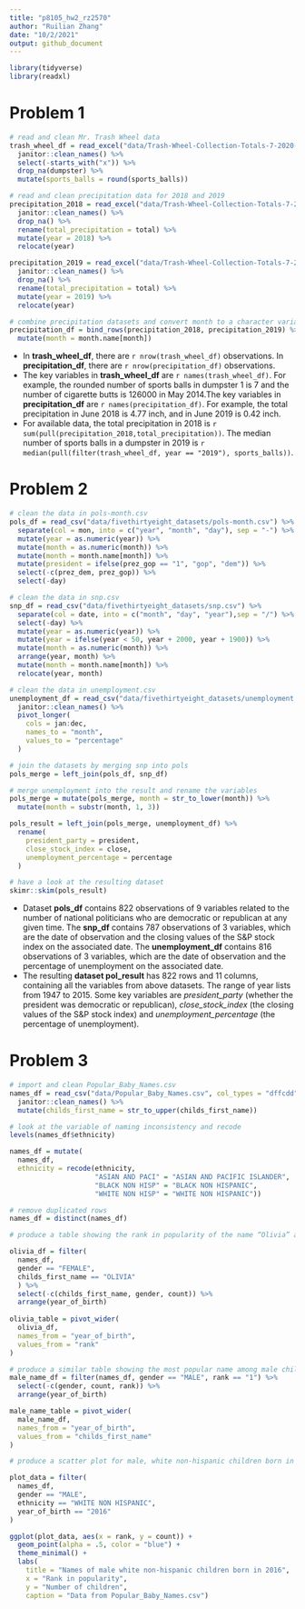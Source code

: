 ```yaml
---
title: "p8105_hw2_rz2570"
author: "Ruilian Zhang"
date: "10/2/2021"
output: github_document
---
```


```r
library(tidyverse)
library(readxl)
```



# Problem 1

```r
# read and clean Mr. Trash Wheel data
trash_wheel_df = read_excel("data/Trash-Wheel-Collection-Totals-7-2020-2.xlsx", sheet = "Mr. Trash Wheel", range = "A2:N535") %>% 
  janitor::clean_names() %>% 
  select(-starts_with("x")) %>% 
  drop_na(dumpster) %>% 
  mutate(sports_balls = round(sports_balls))
```

```r
# read and clean precipitation data for 2018 and 2019
precipitation_2018 = read_excel("data/Trash-Wheel-Collection-Totals-7-2020-2.xlsx", sheet = "2018 Precipitation", range = "A2:B14") %>% 
  janitor::clean_names() %>%
  drop_na() %>% 
  rename(total_precipitation = total) %>% 
  mutate(year = 2018) %>% 
  relocate(year)

precipitation_2019 = read_excel("data/Trash-Wheel-Collection-Totals-7-2020-2.xlsx", sheet = "2019 Precipitation", range = "A2:B14") %>% 
  janitor::clean_names() %>%
  drop_na() %>% 
  rename(total_precipitation = total) %>% 
  mutate(year = 2019) %>% 
  relocate(year)

# combine precipitation datasets and convert month to a character variable
precipitation_df = bind_rows(precipitation_2018, precipitation_2019) %>% 
  mutate(month = month.name[month])
```

* In **trash_wheel_df**, there are `r nrow(trash_wheel_df)` observations. In **precipitation_df**, there are `r nrow(precipitation_df)` observations. 
* The key variables in **trash_wheel_df** are `r names(trash_wheel_df)`. For example, the rounded number of sports balls in dumpster 1 is 7 and the number of cigarette butts is 126000 in May 2014.The key variables in **precipitation_df** are `r names(precipitation_df)`. For example, the total precipitation in June 2018 is 4.77 inch, and in June 2019 is 0.42 inch.
* For available data, the total precipitation in 2018 is `r sum(pull(precipitation_2018,total_precipitation))`. The median number of sports balls in a dumpster in 2019 is `r median(pull(filter(trash_wheel_df, year == "2019"), sports_balls))`.



# Problem 2

```r
# clean the data in pols-month.csv
pols_df = read_csv("data/fivethirtyeight_datasets/pols-month.csv") %>%
  separate(col = mon, into = c("year", "month", "day"), sep = "-") %>%
  mutate(year = as.numeric(year)) %>% 
  mutate(month = as.numeric(month)) %>% 
  mutate(month = month.name[month]) %>% 
  mutate(president = ifelse(prez_gop == "1", "gop", "dem")) %>% 
  select(-c(prez_dem, prez_gop)) %>% 
  select(-day)
```

```r
# clean the data in snp.csv
snp_df = read_csv("data/fivethirtyeight_datasets/snp.csv") %>% 
  separate(col = date, into = c("month", "day", "year"),sep = "/") %>% 
  select(-day) %>% 
  mutate(year = as.numeric(year)) %>% 
  mutate(year = ifelse(year < 50, year + 2000, year + 1900)) %>% 
  mutate(month = as.numeric(month)) %>%
  arrange(year, month) %>% 
  mutate(month = month.name[month]) %>% 
  relocate(year, month)
```

```r
# clean the data in unemployment.csv
unemployment_df = read_csv("data/fivethirtyeight_datasets/unemployment.csv") %>% 
  janitor::clean_names() %>% 
  pivot_longer(
    cols = jan:dec,
    names_to = "month",
    values_to = "percentage"
  )
```

```r
# join the datasets by merging snp into pols
pols_merge = left_join(pols_df, snp_df)

# merge unemployment into the result and rename the variables
pols_merge = mutate(pols_merge, month = str_to_lower(month)) %>% 
  mutate(month = substr(month, 1, 3))

pols_result = left_join(pols_merge, unemployment_df) %>% 
  rename(
    president_party = president,
    close_stock_index = close,
    unemployment_percentage = percentage
  )
```

```r
# have a look at the resulting dataset
skimr::skim(pols_result)
```

* Dataset **pols_df** contains 822 observations of 9 variables related to the number of national politicians who are democratic or republican at any given time. The **snp_df** contains 787 observations of 3 variables, which are the date of observation and the closing values of the S&P stock index on the associated date. The **unemployment_df** contains 816 observations of 3 variables, which are the date of observation and the percentage of unemployment on the associated date. 
* The resulting **dataset pol_result** has 822 rows and 11 columns, containing all the variables from above datasets. The range of year lists from 1947 to 2015. Some key variables are  *president_party* (whether the president was democratic or republican), *close_stock_index* (the closing values of the S&P stock index) and *unemployment_percentage* (the percentage of unemployment).



# Problem 3

```r
# import and clean Popular_Baby_Names.csv
names_df = read_csv("data/Popular_Baby_Names.csv", col_types = "dffcdd") %>% 
  janitor::clean_names() %>% 
  mutate(childs_first_name = str_to_upper(childs_first_name))

# look at the variable of naming inconsistency and recode
levels(names_df$ethnicity)

names_df = mutate(
  names_df,
  ethnicity = recode(ethnicity,
                     "ASIAN AND PACI" = "ASIAN AND PACIFIC ISLANDER",
                     "BLACK NON HISP" = "BLACK NON HISPANIC",
                     "WHITE NON HISP" = "WHITE NON HISPANIC"))

# remove duplicated rows
names_df = distinct(names_df)
```

```r
# produce a table showing the rank in popularity of the name “Olivia” as a female baby over time

olivia_df = filter(
  names_df,
  gender == "FEMALE",
  childs_first_name == "OLIVIA"
  ) %>% 
  select(-c(childs_first_name, gender, count)) %>% 
  arrange(year_of_birth)
  
olivia_table = pivot_wider(
  olivia_df,
  names_from = "year_of_birth",
  values_from = "rank"
)
```

```r
# produce a similar table showing the most popular name among male children over time
male_name_df = filter(names_df, gender == "MALE", rank == "1") %>% 
  select(-c(gender, count, rank)) %>% 
  arrange(year_of_birth)

male_name_table = pivot_wider(
  male_name_df,
  names_from = "year_of_birth",
  values_from = "childs_first_name"
)
```

```r
# produce a scatter plot for male, white non-hispanic children born in 2016

plot_data = filter(
  names_df,
  gender == "MALE",
  ethnicity == "WHITE NON HISPANIC",
  year_of_birth == "2016"
)

ggplot(plot_data, aes(x = rank, y = count)) + 
  geom_point(alpha = .5, color = "blue") + 
  theme_minimal() +
  labs(
    title = "Names of male white non-hispanic children born in 2016",
    x = "Rank in popularity",
    y = "Number of children",
    caption = "Data from Popular_Baby_Names.csv")
```

